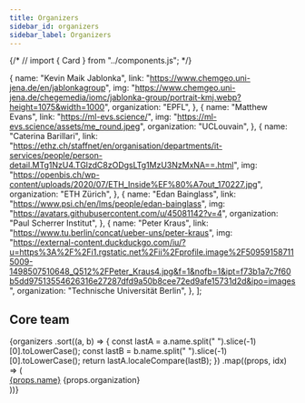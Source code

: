 ```yaml
---
title: Organizers
sidebar_id: organizers
sidebar_label: Organizers
---
```


{/* // import { Card } from "../components.js"; */}

  {
    name: "Kevin Maik Jablonka",
    link: "https://www.chemgeo.uni-jena.de/en/jablonkagroup",
    img: "https://www.chemgeo.uni-jena.de/chegemedia/iomc/jablonka-group/portrait-kmj.webp?height=1075&width=1000",
    organization: "EPFL",
  },
  {
    name: "Matthew Evans",
    link: "https://ml-evs.science/",
    img: "https://ml-evs.science/assets/me_round.jpeg",
    organization: "UCLouvain",
  },
  {
    name: "Caterina Barillari",
    link: "https://ethz.ch/staffnet/en/organisation/departments/it-services/people/person-detail.MTg1NzU4.TGlzdC8zODgsLTg1MzU3NzMxNA==.html",
    img: "https://openbis.ch/wp-content/uploads/2020/07/ETH_Inside%EF%80%A7out_170227.jpg",
    organization: "ETH Zürich",
  },
  {
    name: "Edan Bainglass",
    link: "https://www.psi.ch/en/lms/people/edan-bainglass",
    img: "https://avatars.githubusercontent.com/u/45081142?v=4",
    organization: "Paul Scherrer Institut",
  },
  {
    name: "Peter Kraus",
    link: "https://www.tu.berlin/concat/ueber-uns/peter-kraus",
    img: "https://external-content.duckduckgo.com/iu/?u=https%3A%2F%2Fi1.rgstatic.net%2Fii%2Fprofile.image%2F509591587115009-1498507510648_Q512%2FPeter_Kraus4.jpg&f=1&nofb=1&ipt=f73b1a7c7f60b5dd97513554626316e27287dfd9a50b8cee72ed9afe15731d2d&ipo=images",
    organization: "Technische Universität Berlin",
  },
];

## Core team

<div className="container">
  <div className="row">
    {organizers
      .sort((a, b) => {
        const lastA = a.name.split(" ").slice(-1)[0].toLowerCase();
        const lastB = b.name.split(" ").slice(-1)[0].toLowerCase();
        return lastA.localeCompare(lastB);
      })
      .map((props, idx) => (
        <div className="col-sm-6 col-xxl-4 mb-4">
          <Card className="h-100 p-0">
            <Card.Img variant="top" src={props.img} />
            <Card.Body>
              <Card.Title>
                <a href={props.link}>{props.name}</a>
              </Card.Title>
              <Card.Text>{props.organization}</Card.Text>
            </Card.Body>
          </Card>
        </div>
      ))}
  </div>
</div>
